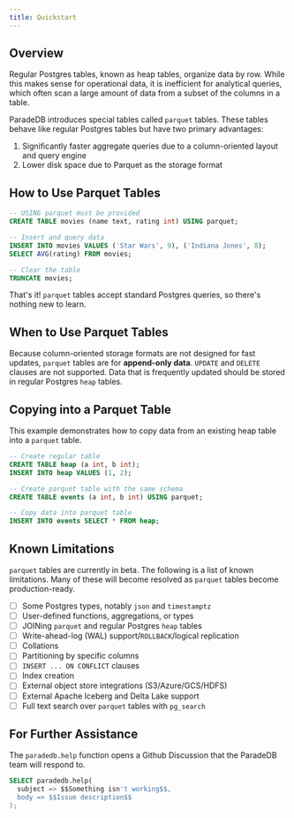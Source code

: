 ```yaml
---
title: Quickstart
---
```


## Overview

Regular Postgres tables, known as heap tables, organize data by row. While this makes sense for operational data,
it is inefficient for analytical queries, which often scan a large amount of data from a subset of the columns
in a table.

ParadeDB introduces special tables called `parquet` tables. These tables behave like regular Postgres tables but
have two primary advantages:

1. Significantly faster aggregate queries due to a column-oriented layout and query engine
2. Lower disk space due to Parquet as the storage format

## How to Use Parquet Tables

```sql
-- USING parquet must be provided
CREATE TABLE movies (name text, rating int) USING parquet;

-- Insert and query data
INSERT INTO movies VALUES ('Star Wars', 9), ('Indiana Jones', 8);
SELECT AVG(rating) FROM movies;

-- Clear the table
TRUNCATE movies;
```

That's it! `parquet` tables accept standard Postgres queries, so there's nothing new to learn.

## When to Use Parquet Tables

Because column-oriented storage formats are not designed for fast updates, `parquet` tables are for **append-only data**.
`UPDATE` and `DELETE` clauses are not supported. Data that is frequently updated
should be stored in regular Postgres `heap` tables.

## Copying into a Parquet Table

This example demonstrates how to copy data from an existing heap table into a `parquet` table.

```sql
-- Create regular table
CREATE TABLE heap (a int, b int);
INSERT INTO heap VALUES (1, 2);

-- Create parquet table with the same schema
CREATE TABLE events (a int, b int) USING parquet;

-- Copy data into parquet table
INSERT INTO events SELECT * FROM heap;
```

## Known Limitations

`parquet` tables are currently in beta. The following is a list of known limitations. Many of these
will become resolved as `parquet` tables become production-ready.

- [ ] Some Postgres types, notably `json` and `timestamptz`
- [ ] User-defined functions, aggregations, or types
- [ ] JOINing `parquet` and regular Postgres `heap` tables
- [ ] Write-ahead-log (WAL) support/`ROLLBACK`/logical replication
- [ ] Collations
- [ ] Partitioning by specific columns
- [ ] `INSERT ... ON CONFLICT` clauses
- [ ] Index creation
- [ ] External object store integrations (S3/Azure/GCS/HDFS)
- [ ] External Apache Iceberg and Delta Lake support
- [ ] Full text search over `parquet` tables with `pg_search`

## For Further Assistance

The `paradedb.help` function opens a Github Discussion that the ParadeDB team will respond to.

```sql
SELECT paradedb.help(
  subject => $$Something isn't working$$,
  body => $$Issue description$$
);
```
